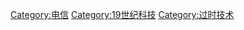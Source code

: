 {{catmore|电报}}
{{Commonscat|Telegrams}}

[[Category:电信|Category:电信]]
[[Category:19世纪科技|Category:19世纪科技]]
[[Category:过时技术|Category:过时技术]]